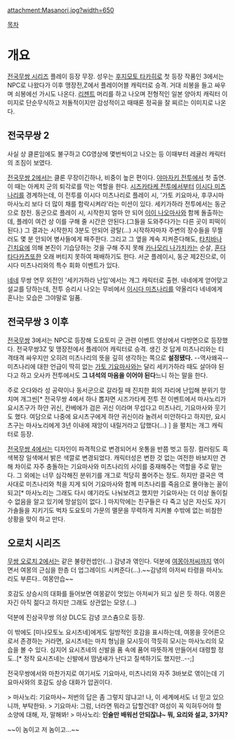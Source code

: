 attachment:Masanori.jpg?width=650

[[목차]]

= 개요 =
[[전국무쌍 시리즈]] 플레이 등장 무장. 성우는 [[후지모토 타카히로]] 첫 등장 작품인 3에서는 NPC로 나왔다가 이후 맹장전,Z에서 플레이어블 캐릭터로 승격. 거대 쇠봉을 들고 싸우며 쇠봉에선 가시도 나온다. [[리젠트]] 머리를 하고 나오며 전형적인 일본 양아치 캐릭터 이미지로 단순무식하고 저돌적이지만 감성적이고 때때론 정곡을 잘 찌르는 이미지로 나온다.

== 전국무쌍 2 ==
사실 상 클론임에도 불구하고 CG영상에 몇번씩이고 나오는 등 이때부터 레귤러 캐릭터의 조짐이 보였다.

[[전국무쌍 2]]에서는 클론 무장이긴하나, 비중이 높은 편이다. [[야마자키 전투]]에서 첫 출연. 이 때는 아케치 군의 퇴각로를 막는 역할을 한다. [[시즈카타케 전투]]에서부터 [[이시다 미츠나리]]를 경계하는데, 이 전투를 이시다 미츠나리로 플레이 시, '가토 키요마사, 후쿠시마 마사노리 보다 더 많이 채를 함락시켜라'라는 미션이 있다. 세키가하라 전투에서는 동군으로 참전. 동군으로 플레이 시, 시작한지 얼마 안 되어 [[이이 나오마사]]와 함께 돌출하는데, 플레이 여건 상 이를 구해 줄 시간은 안된다.(그들을 도와주다가는 다른 곳이 피떡이 된다.) 그 결과는 시작한지 3분도 안되어 광탈(...) 시작하자마자 주변의 장수들을 무찔러도 몇 분 안되어 병사들에게 패주한다. 그리고 그 옆을 계속 지켜준다해도, [[타치바나 긴치요]]에 의해 본진이 기습당하는 것을 구해 주지 못해 [[카나모리 나가치카]]는 순살, [[혼다 타다카츠]]또한 오래 버티지 못하여 패배하기도 한다. 서군 플레이시, 동군 제2진으로, 이시다 미츠나리와의 특수 회화 이벤트가 있다. 

[[네네]] 무쌍 연무 외전인 '세키가하라 난입'에서는 개그 캐릭터로 출현. 네네에게 얻어맞고 설교를 당하는데, 전투 승리시 나오는 무비에서 [[이시다 미츠나리]]를 약올리다 네네에게 혼나는 모습은 그야말로 일품.
== 전국무쌍 3 이후 ==
[[전국무쌍]] 3에서는 NPC로 등장해 도요토미 군 관련 이벤트 영상에서 다방면으로 등장했다. 전국무쌍3Z 및 맹장전에서 플레이어 캐릭터로 승격. 생긴 것 답게 미츠나리와는 티격태격 싸우지만 오히려 미츠나리의 뜻을 깊히 생각하는 쪽으로 '''설정됐다.''' --역사왜곡-- 미츠나리에 대한 언급이 딱히 없는 [[가토 기요마사]]와는 달리 세키가하라 때도 살아야 된다고 하고 오사카 전투에서도 '''그 녀석의 마음을 이어야 된다'''느니 하는 말을 한다. 

주로 오다와라 성 공략이나 동서군으로 갈라질 때 진지한 회의 자리에 난입해 분위기 망치며 개그씬[* 전국무쌍 4에서 하나 뽑자면 시즈가타케 전투 전 이벤트에서 마사노리가 요시츠구가 하얀 귀신, 칸베에가 검은 귀신 이라며 무섭다고 미츠나리, 기요마사와 웃기도 했다. 여담으로 나중에 요시츠구에게 하얀 귀신이라 놀려서 미안하다고 하지만, 요시츠구는 마사노리에게 3년 이내에 재앙이 내릴거라고 답했다(...) ] 을 펼치는 개그 캐릭터로 등장.

[[전국무쌍 4]]에서는 디자인이 파격적으로 변경되어서 옷통을 반쯤 벗고 등장. 컬러링도 흑색복장 일색에서 밝은 색깔로 변경되었다. 캐릭터성은 변한 것 없는 여전한 바보지만 견해 차이로 자주 충돌하는 기요마사와 미츠나리의 사이를 중재해주는 역할을 주로 맡는다. 그 외에는 너무 심각해진 분위기를 개그로 적당히 풀어주는 정도. 하지만 결국은 역사대로 미츠나리와 척을 지게 되어 기요마사와 함께 미츠나리를 죽음으로 몰아놓는 꼴이 되고[* 마사노리는 그래도 다시 얘기라도 나눠보려고 했지만 기요마사는 더 이상 돌이킬 수 없음을 알고 있기에 망설임이 없다. ] 마지막에는 친구들은 다 죽고 남은 자신도 자기 가솔들을 지키기도 벅차 도요토미 가문의 멸문을 무력하게 지켜볼 수밖에 없는 비참한 상황을 맞이 하고 만다.
== 오로치 시리즈 ==
[[무쌍 오로치 2]]에서는 같은 불량컨셉인(...) 감녕과 엮인다. 덕분에 [[여몽]]아저씨까지 엮이면서 여몽의 근심을 한층 더 업그레이드 시켜준다(...).~~감녕의 아저씨 타령을 마사노리도 부른다.. 여몽안습~~

호감도 상승시의 대화를 들어보면 여몽같이 멋있는 아저씨가 되고 싶은 듯 하다. 여몽은 자긴 아직 젊다고 하지만 그래도 상관없는 모양.(...)

덕분에 진삼국무쌍 의상 DLC도 감녕 코스츔으로 등장.

이 밖에도 [미나모토노 요시츠네]에게도 일방적인 호감을 표시하는데, 여몽을 웃어른으로서 존경하는 거라면, 요시츠네는 마치 형님을 모시듯이 깍듯히 모시는 마사노리의 모습을 볼 수 있다. 
심지어 요시츠네의 신발을 품 속에 품어 따뜻하게 만들어서 대령할 정도..[* 정작 요시츠네는 신발에서 땀냄새가 난다고 질색하기도 했지만..--;]

전국무쌍에서와 마찬가지로 여기서도 기요마사, 미츠나리와 자주 3바보로 엮이는데 기요마사와의 호감도 상승 대화가 압권이다. 

> 마사노리: 기요마사~ 저번의 답은 좀 그렇지 않냐고! 나, 이 세계에서도 너 믿고 있으니까, 부탁한돠.
> 기요마사: 그럼, 너라면 뭐라고 답할건데? 여성이 꼭 익혀두어야 할 소양에 대해, 자, 말해봐!
> 마사노리: '''인술만 배워선 안되잖냐~ 뭐, 요리와 설교, 3가지?'''

~~이 놈이고 저 놈이고...~~
